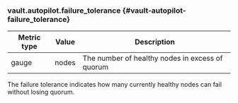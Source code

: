 ### vault.autopilot.failure_tolerance {#vault-autopilot-failure_tolerance}

Metric type | Value | Description
----------- | ----- | -----------
gauge       | nodes | The number of healthy nodes in excess of quorum

The failure tolerance indicates how many currently healthy nodes can fail without losing quorum. 

